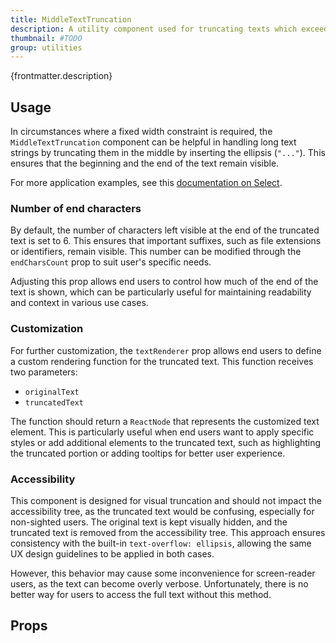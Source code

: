 ```yaml
---
title: MiddleTextTruncation
description: A utility component used for truncating texts which exceed certain limit.
thumbnail: #TODO
group: utilities
---
```


<p>{frontmatter.description}</p>

## Usage

In circumstances where a fixed width constraint is required, the `MiddleTextTruncation` component can be helpful in handling long text strings by truncating them in the middle by inserting the ellipsis (`"..."`). This ensures that the beginning and the end of the text remain visible.

<LiveExample src='MiddleTextTruncation.main.jsx' truncated={false}>
  <AllExamples.MiddleTextTruncationMainExample client:load />
</LiveExample>

For more application examples, see this [documentation on Select](/docs/select#truncation).

### Number of end characters

By default, the number of characters left visible at the end of the truncated text is set to 6. This ensures that important suffixes, such as file extensions or identifiers, remain visible. This number can be modified through the `endCharsCount` prop to suit user's specific needs.

Adjusting this prop allows end users to control how much of the end of the text is shown, which can be particularly useful for maintaining readability and context in various use cases.

<LiveExample src='MiddleTextTruncation.endCharsCount.jsx'>
  <AllExamples.MiddleTextTruncationEndCharsCountExample client:load />
</LiveExample>

### Customization

For further customization, the `textRenderer` prop allows end users to define a custom rendering function for the truncated text. This function receives two parameters:

- `originalText`
- `truncatedText`

The function should return a `ReactNode` that represents the customized text element. This is particularly useful when end users want to apply specific styles or add additional elements to the truncated text, such as highlighting the truncated portion or adding tooltips for better user experience.

<LiveExample src='MiddleTextTruncation.customizeTruncation.jsx'>
  <AllExamples.MiddleTextTruncationCustomizationExample client:load />
</LiveExample>

### Accessibility

This component is designed for visual truncation and should not impact the accessibility tree, as the truncated text would be confusing, especially for non-sighted users. The original text is kept visually hidden, and the truncated text is removed from the accessibility tree. This approach ensures consistency with the built-in `text-overflow: ellipsis`, allowing the same UX design guidelines to be applied in both cases.

However, this behavior may cause some inconvenience for screen-reader users, as the text can become overly verbose. Unfortunately, there is no better way for users to access the full text without this method.

## Props

<PropsTable path='@itwin/itwinui-react/esm/utils/components/MiddleTextTruncation.d.ts' />
